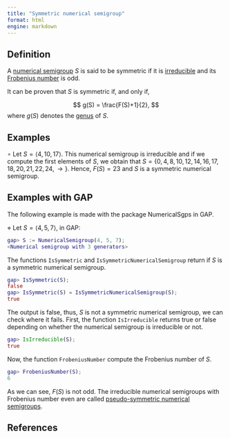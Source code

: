 ```yaml
---
title: "Symmetric numerical semigroup"
format: html
engine: markdown
---
```


## Definition

A [numerical semigroup](../Basic-concepts/Numerical-semigroup.qmd) $S$ is said to be symmetric if it is [irreducible](NS-irreducible.qmd) and its [Frobenius number](../Basic-concepts/Frobenius-number.qmd) is odd.

It can be proven that $S$ is symmetric if, and only if,

$$
g(S) = \frac{F(S)+1}{2},
$$ where $g(S)$ denotes the [genus](../Basic-concepts/Genus.qmd) of $S$.

## Examples

$\circ$ Let $S = \langle 4, 10, 17 \rangle$. This numerical semigroup is irreducible and if we compute the first elements of $S$, we obtain that $S = \{0, 4, 8, 10, 12, 14, 16, 17, 18, 20, 21, 22, 24, \rightarrow \}$. Hence, $F(S) = 23$ and $S$ is a symmetric numerical semigroup.

## Examples with GAP

The following example is made with the package NumericalSgps in GAP.

$\diamond$ Let $S = \langle 4, 5, 7 \rangle$, in GAP:

``` gap
gap> S := NumericalSemigroup(4, 5, 7);
<Numerical semigroup with 3 generators>
```

The functions `IsSymmetric` and `IsSymmetricNumericalSemigroup` return if $S$ is a symmetric numerical semigroup.

``` gap
gap> IsSymmetric(S);
false
gap> IsSymmetric(S) = IsSymmetricNumericalSemigroup(S);
true
```

The output is false, thus, $S$ is not a symmetric numerical semigroup, we can check where it fails. First, the function `IsIrreducible` returns true or false depending on whether the numerical semigroup is irreducible or not.

``` gap
gap> IsIrreducible(S);
true
```

Now, the function `FrobeniusNumber` compute the Frobenius number of $S$.

``` gap
gap> FrobeniusNumber(S);
6
```

As we can see, $F(S)$ is not odd. The irreducible numerical semigroups with Frobenius number even are called [pseudo-symmetric numerical semigroups](NS-pseudo-symmetric.qmd).

## References

